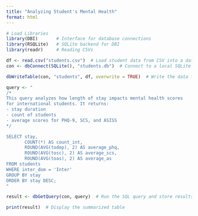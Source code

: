 ```yaml
---
title: "Analyzing Student's Mental Health"
format: html
---
```


```r

# Load Libraries
library(DBI)       # Interface for database connections
library(RSQLite)   # SQLite backend for DBI
library(readr)     # Reading CSVs 

df <- read.csv("students.csv")  # Load student data from CSV into a data frame
con <- dbConnect(SQLite(), "students.db")  # Connect to a local SQLite database

dbWriteTable(con, "students", df, overwrite = TRUE)  # Write the data frame to a table named 'students'

```

```r
query <- "
/*
This query analyzes how length of stay impacts mental health scores
for international students. It returns:
- stay duration
- count of students
- average scores for PHQ-9, SCS, and ASISS
*/

SELECT stay, 
       COUNT(*) AS count_int,
       ROUND(AVG(todep), 2) AS average_phq, 
       ROUND(AVG(tosc), 2) AS average_scs, 
       ROUND(AVG(toas), 2) AS average_as
FROM students
WHERE inter_dom = 'Inter'
GROUP BY stay
ORDER BY stay DESC;
"

result <- dbGetQuery(con, query)  # Run the SQL query and store results in R

print(result)  # Display the summarized table
```
